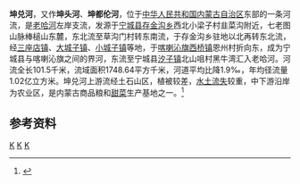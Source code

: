 '''坤兑河'''，又作'''坤头河'''、'''坤都伦河'''，位于[[中华人民共和国|中华人民共和国]][[内蒙古自治区|内蒙古自治区]]东部的一条河流，是[[老哈河|老哈河]]左岸支流，发源于[[宁城县|宁城县]][[存金沟乡|存金沟乡]]西北小梁子村韭菜沟附近，七老图山脉棒槌山东麓，东北流至草沟门村转东南流，于存金沟乡驻地以北再转东北流，经[[三座店镇|三座店镇]]、[[大城子镇_(宁城县)|大城子镇]]、[[小城子镇_(宁城县)|小城子镇]]等地，于[[喀喇沁旗|喀喇沁旗]][[西桥镇_(喀喇沁旗)|西桥镇]]恩州村折向东，成为宁城县与喀喇沁旗之间的界河，东流至宁城县[[汐子镇|汐子镇]]北山咀村黑牛湾汇入老哈河。河流全长101.5千米，流域面积1748.64平方千米，河道平均比降1.9‰，年均径流量1.02亿立方米。坤兑河上游流经土石山区，植被较差，[[水土流失|水土流失]]较重，中下游沿岸为农业区，是内蒙古商品粮和[[甜菜|甜菜]]生产基地之一。<ref name="中国河湖大典">{{cite book zh |author=《[[中国河湖大典|中国河湖大典]]》编纂委员会 |title=《中国河湖大典·黑龙江、辽河卷》 |format=M |edition=1 |location=北京 |publisher=中国水利水电出版社 |date=2014年4月 |pages=229页 |id= ISBN 978-7-5170-1950-3}}</ref>
==参考资料==
{{reflist}}

{{China-river-stub}}
[[Category:内蒙古河流|K]]
[[Category:赤峰地理|K]]
[[Category:辽河水系|K]]